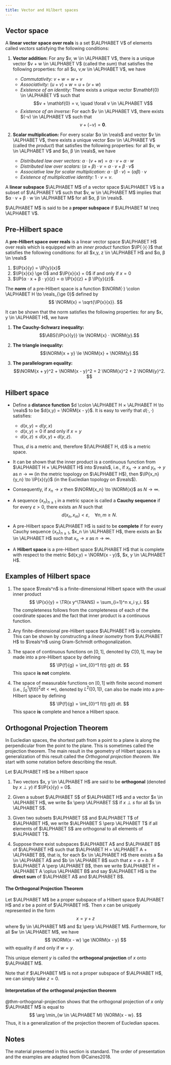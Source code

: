 ```yaml
---
title: Vector and Hilbert spaces
---
```


## Vector space

A **linear vector space over reals** is a set $\ALPHABET V$ of elements called _vectors_ satisfying the following conditions:

1. **Vector addition:** For any $v, w \in \ALPHABET V$, there is a unique vector $v + w \in \ALPHABET V$ (called the _sum_) that satisfies the following properties: for all $u, v,w \in \ALPHABET V$, we have
  
   - _Commutativity:_ $v + w = w + v$
   - _Associativity:_ $(u + v) + w = u + (v + w)$
   - _Existence of an identity:_ There exists a unique vector $\mathbf{0} \in \ALPHABET V$ such that 
     $$v + \mathbf{0} = v, \quad \forall v \in \ALPHABET V$$
   - _Existence of an inverse:_ For each $v \in \ALPHABET V$, there exists $(-v) \in \ALPHABET V$ such that
     $$ v + (-v) = \mathbf{0}.$$

2. **Scalar multiplication:** For every scalar $α \in \reals$ and vector $v \in \ALPHABET V$, there exists a unique vector $αv \in \ALPHABET V$ (called the _product_) that satisfies the following properties: for all $v, w \in \ALPHABET V$ and $α, β \in \reals$, we have

   - _Distributed law over vectors:_ $α ⋅ (v + w) = α ⋅ v + α ⋅ w$
   - _Distributed law over scalars:_ $(α + β) ⋅ v = α ⋅ v + β ⋅ v$$
   - _Associative law for scalar multiplication:_ $α ⋅ (β ⋅ v) = (α β) ⋅ v$
   - _Existence of multiplicative identity:_ $1 ⋅ v = v$.


A **linear subspace** $\ALPHABET M$ of a vector space $\ALPHABET V$ is a subset of $\ALPHABET V$ such that $v, w \in \ALPHABET M$ implies that $α ⋅ v + β ⋅ w \in \ALPHABET M$ for all $α, β \in \reals$. 

$\ALPHABET M$ is said to be a **proper subspace** if $\ALPHABET M \neq \ALPHABET V$. 


## Pre-Hilbert space

A **pre-Hilbert space over reals** is a linear vector space $\ALPHABET H$ over reals which is equipped with an _inner product_ function $\IP{⋅}{⋅}$ that satisfies the following conditions: for all $x,y, z \in \ALPHABET H$ and $α, β \in \reals$

1. $\IP{x}{y} = \IP{y}{x}$
2. $\IP{x}{x} \ge 0$ and $\IP{x}{x} = 0$ if and only if $x = 0$
3. $\IP{α ⋅ x + β ⋅ y}{z} = α \IP{x}{z} + β \IP{y}{z}$. 

The **norm** of a pre-Hilbert space is a function $\NORM{⋅} \colon \ALPHABET H \to \reals_{\ge 0}$ defined by
$$
  \NORM{x} = \sqrt{\IP{x}{x}}.
$$

It can be shown that the norm satisfies the following properties: for any $x, y \in \ALPHABET H$, we have

1. **The Cauchy-Schwarz inequality:** 
   $$\ABS{\IP{x}{y}} \le \NORM{x} ⋅ \NORM{y}.$$

2. **The triangle inequality:** 
   $$\NORM{x + y} \le \NORM{x} + \NORM{y}.$$

3. **The parallelogram equality:**
   $$\NORM{x + y}^2 + \NORM{x - y}^2 = 2 \NORM{x}^2 + 2 \NORM{y}^2. $$

## Hilbert space

- Define a **distance function** $d \colon \ALPHABET H × \ALPHABET H \to \reals$ to be $d(x,y) = \NORM{x - y}$. It is easy to verify that $d(⋅,⋅)$ satisfies:

  - $d(x,y) = d(y,x)$
  - $d(x,y) = 0$ if and only if $x = y$
  - $d(x,z) \le d(x,y) + d(y,z)$. 

  Thus, $d$ is a metric and, therefore $(\ALPHABET H, d)$ is a metric space. 

- It can be shown that the inner product is a continuous function from $\ALPHABET H × \ALPHABET H$ into $\reals$, i.e., if $x_n \to x$ and $y_n \to y$ as $n \to ∞$ (in the metric topology on $\ALPHABET H$), then $\IP{x_n}{y_n} \to \IP{x}{y}$ (in the Eucledian topology on $\reals$). 

- Consequently, if $x_n \to x$ then $\NORM{x_n} \to \NORM{x}$ as $N \to ∞$. 

- A sequence $\{x_n\}_{n \ge 1}$ in a metric space is called a **Cauchy sequence** if for every $ε > 0$, there exists an $N$ such that
  $$
      d(x_n, x_m) < ε, \quad \forall n, m \ge N.
  $$

- A pre-Hilbert space $\ALPHABET H$ is said to be **complete** if for every Cauchy sequence $\{x_n\}_{n \ge 1}$, $x_n \in \ALPHABET H$, there exists an $x \in \ALPHABET H$ such that $x_n \to x$ as $n \to ∞$. 

- A **Hilbert space** is a pre-Hilbert space $\ALPHABET H$ that is complete with respect to the metric $d(x,y) = \NORM{x - y}$, $x, y \in \ALPHABET H$. 

## Examples of Hilbert space


1. The space $\reals^n$ is a finite-dimensional Hilbert space with the usual inner product
   $$ \IP{x}{y} = \TR(x y^\TRANS) = \sum_{i=1}^n x_i y_i. $$
   The completeness follows from the completeness of each of the coordinate spaces and the fact that inner product is a continuous function.

2. Any finite-dimensional pre-Hilbert space $\ALPHABET H$ is complete. This can be shown by constructing a _linear isometry_ from $\ALPHABET H$ to $\reals^n$ using Gram-Schmidt orthogonalization.

3. The space of continuous functions on $[0,1]$, denoted by $C[0,1]$, may be made into a pre-Hilbert space by defining
   $$
      \IP{f}{g} = \int_{0}^1 f(t) g(t) dt.
   $$
   This space **is not** complete.

4. The space of measurable functions on $[0,1]$ with finite second moment (i.e., $\int_{0}^1 (f(t))^2 dt < ∞$), denoted by $L^2([0,1])$, can also be made into a pre-Hilbert space by defining
   $$
      \IP{f}{g} = \int_{0}^1 f(t) g(t) dt.
   $$
   This space **is** complete and hence a Hilbert space.

## Orthogonal Projection Theorem

In Eucledian spaces, the shortest path from a point to a plane is along the perpendicular from the point to the plane. This is sometimes called the projection theorem. The main result in the geometry of Hilbert spaces is a generalization of this result called the _Orthogonal projection theorem_. We start with some notation before describing the result.

Let $\ALPHABET H$ be a Hilbert space

1. Two vectors $x, y \in \ALPHABET H$ are said to be **orthogonal** (denoted by $x \perp y$) if $\IP{x}{y} = 0$. 

2. Given a subset $\ALPHABET S$ of $\ALPHABET H$ and a vector $x \in \ALPHABET H$, we write $x \perp \ALPHABET S$ if $x \perp s$ for all $s \in \ALPHABET S$. 

3. Given two subsets $\ALPHABET S$ and $\ALPHABET T$ of $\ALPHABET H$, we write $\ALPHABET S \perp \ALPHABET T$ if all elements of $\ALPHABET S$ are orthogonal to all elements of $\ALPHABET T$. 

4. Suppose there exist subspaces $\ALPHABET A$ and $\ALPHABET B$ of $\ALPHABET H$ such that $\ALPHABET H = \ALPHABET A + \ALPHABET B$, that is, for each $x \in \ALPHABET H$ there exists a $a \in \ALPHABET A$ and $b \in \ALPHABET B$ such that $x = a + b$. If $\ALPHABET A \perp \ALPHABET B$, then we write $\ALPHABET H = \ALPHABET A \oplus \ALPHABET B$ and say $\ALPHABET H$ is the **direct sum** of $\ALPHABET A$ and $\ALPHABET B$. 


::: {#thm-orthogonal-projection}
#### The Orthogonal Projection Theorem

Let $\ALPHABET M$ be a proper subspace of a Hilbert space $\ALPHABET H$ and $x$ be a point of $\ALPHABET H$. Then $x$ can be uniquely represented in the form
$$
  x = y + z
$$
where $y \in \ALPHABET M$ and $z \perp \ALPHABET M$. Furthermore, for all $w \in \ALPHABET M$, we have
$$
  \NORM{x - w} \ge \NORM{x - y}
$$
with equality if and only if $w = y$. 

This unique element $y$ is called the **orthogonal projection** of $x$ onto $\ALPHABET M$. 
:::

Note that if $\ALPHABET M$ is not a proper subspace of $\ALPHABET H$, we can simply take $z = 0$. 

:::{.callout-tip}
#### Interpretation of the orthogonal projection theorem

@thm-orthogonal-projection shows that the orthogonal projection of $x$ only $\ALPHABET M$ is equal to 
$$
  \arg \min_{w \in \ALPHABET M} \NORM{x - w}.
$$
Thus, it is a generalization of the projection theorem of Eucledian spaces.
:::


## Notes {-}

The material presented in this section is standard. The order of presentation and the examples are adapted from @Caines2018.

